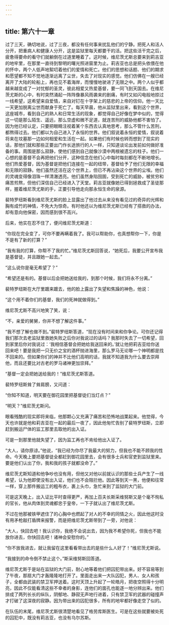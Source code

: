 ```yaml
---
---
---
```

title: 第六十一章
---




过了三天，确切地说，过了三夜，都没有任何事来扰乱他们的宁静。把死人和活人分开，把重病人和健康人分开，这是监狱里每天都要干的活。把这些活干完之后，疲惫得要命的看守们就躺倒在过道里睡着了。这时候，维尼茨尤斯总要来到莉吉亚的地牢里，在那里一直待到黎明的曙光照进窗里为止。莉吉亚也总是把头依偎在他的怀中，两个人低声地絮叨着他们的爱情和死亡。他们的思想和话题、他们的期求和愿望都不知不觉地逐渐远离了尘世，失去了对现实的感觉。他们仿佛在一艘已经离开了大陆的轮船上，再也见不着海岸，而慢慢地驶进了无限之中。两个人似乎都越来越变成了一对忧郁的圣灵，彼此相爱又热爱基督，要一同飞到天国去。在维尼茨尤斯的心中，有时突然涌起一阵阵像暴风雨袭来的剧痛，有时又如闪电般地掠过一线希望，这希望来自爱情，来自对钉在十字架上的慈悲的上帝的信仰。他一天比一天更加脱离尘世而献身于死亡了。每天早晨，他从监狱里出来，看到这个世界，这座城市，看到自己的熟人和日常生活的现象，都觉得自己好像在梦中似的，觉得这一切是那么陌生、遥远，那么空虚和微不足道，就连苦刑的威胁他都不害怕了。因为他已经认定，只要把眼睛注视着某个东西去认真地思考，那么不管什么苦刑，都熬得过去。他们都以为自己进入了永恒的世界。他们叙说着永恒的爱情，叙说着将来在坟墓那一边如何相爱和生活在一起。如果他们有时候也转而想到了现实的话，那他们就和那些正要出门作长途旅行的人一样，只知道谈论出发前如何做好准备的事。周围是那么寂静，使他们感到自己就像沙漠中两根被遗忘的柱子。他们一心想的是基督不会再把他们分开，这种信念在他们心中每时每刻都在不断地增长。他们热爱基督，因为基督是把他们连接在一起的纽带，基督给予了他们无限的幸福和无限的寂静。他们虽然还活在这个世界上，但已不再沾染这个世界的尘埃。他们的灵魂变得像泪珠一样清澈透亮。他们虽然身陷囹圄，受到死亡的威胁，被贫穷和痛苦煎熬，但他们深信自己已经进入了天堂。莉吉亚就像她已得到拯救成了圣徒那样，握着维尼茨尤斯的手，正要引导他走向那永恒生命的泉源。

裴特罗纽斯看到维尼茨尤斯的脸上显露出了他过去从来没有看见过的奇异的光辉和胸有成竹的神情，不免大为惊奇。有时他还以为维尼茨尤斯已经有了搭救的办法，却有意向他保密，因而感到很不高兴。

后来，他实在忍不住了，便问维尼茨尤斯道：

“你现在完全变了，可你不要再瞒着我了。我可以帮助你，也真想帮你一下，你是不是有了新的打算？”

“我有我的打算，你帮不了我的忙。”维尼茨尤斯回答说，“她死后，我要公开宣布我是基督徒，并且跟她一起去。”

“这么说你是毫无希望了？”

“希望还是有的。基督以后会把她送给我的，到那个时候，我们将永不分离。”

裴特罗纽斯在大厅里踱来踱去，他的脸上露出了失望和焦躁的神色，他说：

“这个用不着你们的基督，我们的死神就做得到。”

维尼茨尤斯不高兴地笑了笑，说：

“不，亲爱的舅舅，你并不想了解这件事。”

“我不想了解也做不到。”裴特罗纽斯答道，“现在没有时间来和你争论。可你还记得我们那次去老监狱里救她失败之后你对我说过的话吗？我那时失去了一切希望，回到家里后你对我说过：‘我相信基督会把她给我送回来的。’就让他把莉吉亚给你送回来吧！要是我把一只无价之宝的酒杯抛进海里，那么罗马无论哪一个神明都是找不回来的。但如果你们的神并不比他们高明的话，我就不知道我为什么要去崇拜他，而且还要比对古老的罗马诸神更加崇拜。”

“基督一定会把她送给我的！”维尼茨尤斯答道。

裴特罗纽斯耸了耸肩膀，又问道：

“你知不知道，明天要在御花园里把基督徒们当灯点？”

“明天？”维尼茨尤斯问。

眼看残酷的现实即将来临，他那颗心又充满了痛苦和恐怖地战栗起来。他觉得，今天也许就是他和莉吉亚在一起的最后一夜了，因此他匆忙告别了裴特罗纽斯，立即赶到搬运尸体的监工那里去取他的出入证。

可是一到那里他就失望了，因为监工再也不肯给他出入证了。

“大人，请你原谅。”他说，“我已经为你尽了我最大的努力，但我也不能不顾我的性命。今天晚上要把基督徒全都赶到御花园里去，会有很多士兵和官吏到监狱里来。要是他们认出了你，我和我的孩子就都没命了。”

维尼茨尤斯知道和他争吵也没有用，但他又对他以前就认识的那些士兵产生了一线希望，认为他即使没有出入证，他们也不会阻拦他。因此等到天一黑，他便和往常一样，穿上那件搬运工的粗布衣，裹上头巾，急忙来到了监狱的大门前。

可是这天晚上，出入证比平时查得更严，再加上百夫长斯采维努斯又是个毫不徇私的官长，他从肉体到灵魂都忠于皇帝，一下子就认出了维尼茨尤斯。

不过在他那被铁甲遮住了的心胸中也燃起了对人的不幸的同情之火，因此他这时没有用矛枪敲打盾牌来报警，而是把维尼茨尤斯带到了一旁，对他说：

“大人，快回去吧！我认识你，我绝不会说出去，因为我不希望你死，但我也不能放你进去，你快回去吧！诸神会安慰你的。”

“你不放我进去，就让我留在这里看看带出去的是些什么人好了！”维尼茨尤斯说。

“我接到的命令倒不禁止这个。”斯采维努斯回答道。

维尼茨尤斯于是站在监狱的大门前，耐心地等着他们把囚犯带出来。好不容易等到了午夜，那扇大门才轰隆隆地打开了。里面走出来一大队囚犯，男人、女人和孩子，全都由武装的禁卫军押送着。这时天顶上升起了一轮皓月，把夜空照得十分明亮，因此不仅能看清这些不幸者的身影，连他们的面孔也能逐一地分辨出来。他们排成了两列长长的纵队，阴郁地、静寂无声地行进着，只有禁卫军的武器的碰撞声才打破了这深夜的寂静。因为带出来的囚犯很多，所有的地牢都好像走空了似的。

在队伍的末尾，维尼茨尤斯很清楚地看见了格劳库斯医生。可是在这些就要被处死的囚犯中，既没有莉吉亚，也没有乌尔苏斯。